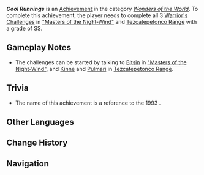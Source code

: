 {{Achievement Infobox
|id           = 81530
|order id     = 1514
|category     = Wonders of the World
|description  = Complete all the Warrior's Challenges of the Masters of the Night-Wind with the highest possible grade.
|requirements = 
|primogems    = 5
|tracking     = 
|topic        = Warrior's Challenge
|type         = Exploration
|quest        = 
|hidden       = 1
}}
'''''Cool Runnings''''' is an [[Achievement]] in the category ''[[Wonders of the World]]''. To complete this achievement, the player needs to complete all 3 [[Warrior's Challenge]]s in [["Masters of the Night-Wind"]] and [[Tezcatepetonco Range]] with a grade of SS.

==Gameplay Notes==
* The challenges can be started by talking to [[Bitsin]] in [["Masters of the Night-Wind"]], and [[Kinne]] and [[Pulmari]] in [[Tezcatepetonco Range]].

==Trivia==
* The name of this achievement is a reference to the 1993 {{w|Cool Runnings|film of the same name}}.
<!-- 
==Gallery==
{{Preview
|size=300px
|file=
|caption=
}}

==Video Guides==
{{EVT
|video1   = 
|caption1 = 
}}
-->
==Other Languages==
{{Other Languages
|en       = Cool Runnings
|zhs      = 冰上轻驰
|zhs_rm   = 
|zht      = 冰上輕馳
|zht_rm   = 
|zh_tl    = 
|ja       = クール・ランニング
|ja_rm    = 
|ja_tl    = 
|ko       = 쿨 러닝
|ko_tl    = 
|es       = Galopando sobre hielo
|es_tl    = Galloping on Ice
|fr       = Courses sur glace
|fr_tl    = Races on Ice
|ru       = Скольжение по льду
|ru_tl    = 
|th       = ร่อนไปบนผืนน้ำแข็ง
|th_rm    = 
|th_tl    = 
|vi       = Lả Lướt Trên Băng
|vi_tl    = 
|de       = Eislaufen
|de_tl    = Ice Skating
|id       = Berlari dengan Penuh Gaya
|id_tl    = Running With Style
|pt       = Corrida Congelante
|pt_tl    = 
|tr       = Buzda Süzülme
|tr_tl    = 
|it       = Corse su ghiaccio
|it_tl    = 
}}

==Change History==
{{Change History|5.2}}

==Navigation==
{{Achievement Navbox}}